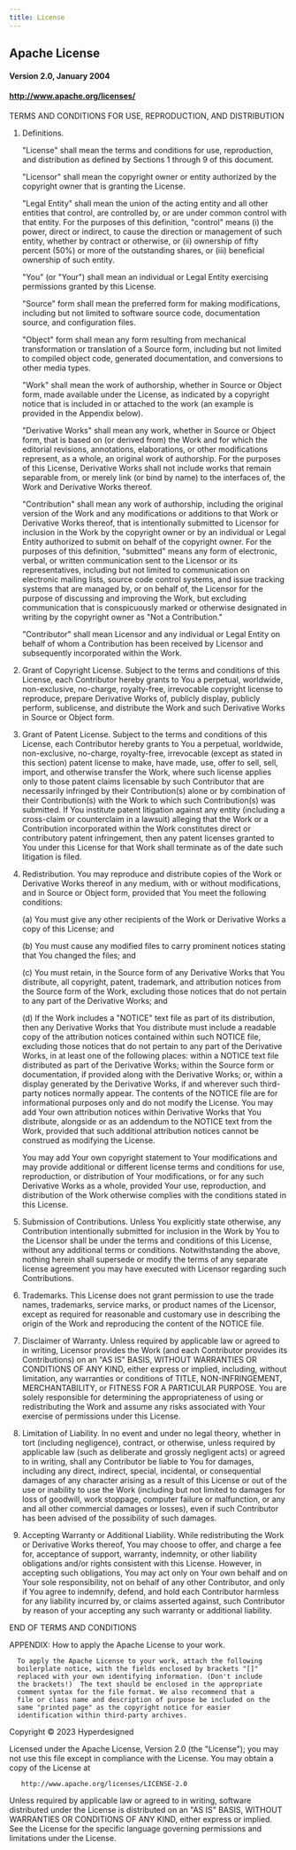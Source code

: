 ```yaml
---
title: License
---
```


 ## Apache License

#### Version 2.0, January 2004
#### http://www.apache.org/licenses/

TERMS AND CONDITIONS FOR USE, REPRODUCTION, AND DISTRIBUTION

1. Definitions.

   "License" shall mean the terms and conditions for use, reproduction,
   and distribution as defined by Sections 1 through 9 of this document.

   "Licensor" shall mean the copyright owner or entity authorized by
   the copyright owner that is granting the License.

   "Legal Entity" shall mean the union of the acting entity and all
   other entities that control, are controlled by, or are under common
   control with that entity. For the purposes of this definition,
   "control" means (i) the power, direct or indirect, to cause the
   direction or management of such entity, whether by contract or
   otherwise, or (ii) ownership of fifty percent (50%) or more of the
   outstanding shares, or (iii) beneficial ownership of such entity.

   "You" (or "Your") shall mean an individual or Legal Entity
   exercising permissions granted by this License.

   "Source" form shall mean the preferred form for making modifications,
   including but not limited to software source code, documentation
   source, and configuration files.

   "Object" form shall mean any form resulting from mechanical
   transformation or translation of a Source form, including but
   not limited to compiled object code, generated documentation,
   and conversions to other media types.

   "Work" shall mean the work of authorship, whether in Source or
   Object form, made available under the License, as indicated by a
   copyright notice that is included in or attached to the work
   (an example is provided in the Appendix below).

   "Derivative Works" shall mean any work, whether in Source or Object
   form, that is based on (or derived from) the Work and for which the
   editorial revisions, annotations, elaborations, or other modifications
   represent, as a whole, an original work of authorship. For the purposes
   of this License, Derivative Works shall not include works that remain
   separable from, or merely link (or bind by name) to the interfaces of,
   the Work and Derivative Works thereof.

   "Contribution" shall mean any work of authorship, including
   the original version of the Work and any modifications or additions
   to that Work or Derivative Works thereof, that is intentionally
   submitted to Licensor for inclusion in the Work by the copyright owner
   or by an individual or Legal Entity authorized to submit on behalf of
   the copyright owner. For the purposes of this definition, "submitted"
   means any form of electronic, verbal, or written communication sent
   to the Licensor or its representatives, including but not limited to
   communication on electronic mailing lists, source code control systems,
   and issue tracking systems that are managed by, or on behalf of, the
   Licensor for the purpose of discussing and improving the Work, but
   excluding communication that is conspicuously marked or otherwise
   designated in writing by the copyright owner as "Not a Contribution."

   "Contributor" shall mean Licensor and any individual or Legal Entity
   on behalf of whom a Contribution has been received by Licensor and
   subsequently incorporated within the Work.

2. Grant of Copyright License. Subject to the terms and conditions of
   this License, each Contributor hereby grants to You a perpetual,
   worldwide, non-exclusive, no-charge, royalty-free, irrevocable
   copyright license to reproduce, prepare Derivative Works of,
   publicly display, publicly perform, sublicense, and distribute the
   Work and such Derivative Works in Source or Object form.

3. Grant of Patent License. Subject to the terms and conditions of
   this License, each Contributor hereby grants to You a perpetual,
   worldwide, non-exclusive, no-charge, royalty-free, irrevocable
   (except as stated in this section) patent license to make, have made,
   use, offer to sell, sell, import, and otherwise transfer the Work,
   where such license applies only to those patent claims licensable
   by such Contributor that are necessarily infringed by their
   Contribution(s) alone or by combination of their Contribution(s)
   with the Work to which such Contribution(s) was submitted. If You
   institute patent litigation against any entity (including a
   cross-claim or counterclaim in a lawsuit) alleging that the Work
   or a Contribution incorporated within the Work constitutes direct
   or contributory patent infringement, then any patent licenses
   granted to You under this License for that Work shall terminate
   as of the date such litigation is filed.

4. Redistribution. You may reproduce and distribute copies of the
   Work or Derivative Works thereof in any medium, with or without
   modifications, and in Source or Object form, provided that You
   meet the following conditions:

   (a) You must give any other recipients of the Work or
   Derivative Works a copy of this License; and

   (b) You must cause any modified files to carry prominent notices
   stating that You changed the files; and

   (c) You must retain, in the Source form of any Derivative Works
   that You distribute, all copyright, patent, trademark, and
   attribution notices from the Source form of the Work,
   excluding those notices that do not pertain to any part of
   the Derivative Works; and

   (d) If the Work includes a "NOTICE" text file as part of its
   distribution, then any Derivative Works that You distribute must
   include a readable copy of the attribution notices contained
   within such NOTICE file, excluding those notices that do not
   pertain to any part of the Derivative Works, in at least one
   of the following places: within a NOTICE text file distributed
   as part of the Derivative Works; within the Source form or
   documentation, if provided along with the Derivative Works; or,
   within a display generated by the Derivative Works, if and
   wherever such third-party notices normally appear. The contents
   of the NOTICE file are for informational purposes only and
   do not modify the License. You may add Your own attribution
   notices within Derivative Works that You distribute, alongside
   or as an addendum to the NOTICE text from the Work, provided
   that such additional attribution notices cannot be construed
   as modifying the License.

   You may add Your own copyright statement to Your modifications and
   may provide additional or different license terms and conditions
   for use, reproduction, or distribution of Your modifications, or
   for any such Derivative Works as a whole, provided Your use,
   reproduction, and distribution of the Work otherwise complies with
   the conditions stated in this License.

5. Submission of Contributions. Unless You explicitly state otherwise,
   any Contribution intentionally submitted for inclusion in the Work
   by You to the Licensor shall be under the terms and conditions of
   this License, without any additional terms or conditions.
   Notwithstanding the above, nothing herein shall supersede or modify
   the terms of any separate license agreement you may have executed
   with Licensor regarding such Contributions.

6. Trademarks. This License does not grant permission to use the trade
   names, trademarks, service marks, or product names of the Licensor,
   except as required for reasonable and customary use in describing the
   origin of the Work and reproducing the content of the NOTICE file.

7. Disclaimer of Warranty. Unless required by applicable law or
   agreed to in writing, Licensor provides the Work (and each
   Contributor provides its Contributions) on an "AS IS" BASIS,
   WITHOUT WARRANTIES OR CONDITIONS OF ANY KIND, either express or
   implied, including, without limitation, any warranties or conditions
   of TITLE, NON-INFRINGEMENT, MERCHANTABILITY, or FITNESS FOR A
   PARTICULAR PURPOSE. You are solely responsible for determining the
   appropriateness of using or redistributing the Work and assume any
   risks associated with Your exercise of permissions under this License.

8. Limitation of Liability. In no event and under no legal theory,
   whether in tort (including negligence), contract, or otherwise,
   unless required by applicable law (such as deliberate and grossly
   negligent acts) or agreed to in writing, shall any Contributor be
   liable to You for damages, including any direct, indirect, special,
   incidental, or consequential damages of any character arising as a
   result of this License or out of the use or inability to use the
   Work (including but not limited to damages for loss of goodwill,
   work stoppage, computer failure or malfunction, or any and all
   other commercial damages or losses), even if such Contributor
   has been advised of the possibility of such damages.

9. Accepting Warranty or Additional Liability. While redistributing
   the Work or Derivative Works thereof, You may choose to offer,
   and charge a fee for, acceptance of support, warranty, indemnity,
   or other liability obligations and/or rights consistent with this
   License. However, in accepting such obligations, You may act only
   on Your own behalf and on Your sole responsibility, not on behalf
   of any other Contributor, and only if You agree to indemnify,
   defend, and hold each Contributor harmless for any liability
   incurred by, or claims asserted against, such Contributor by reason
   of your accepting any such warranty or additional liability.

END OF TERMS AND CONDITIONS

APPENDIX: How to apply the Apache License to your work.

      To apply the Apache License to your work, attach the following
      boilerplate notice, with the fields enclosed by brackets "[]"
      replaced with your own identifying information. (Don't include
      the brackets!)  The text should be enclosed in the appropriate
      comment syntax for the file format. We also recommend that a
      file or class name and description of purpose be included on the
      same "printed page" as the copyright notice for easier
      identification within third-party archives.

Copyright © 2023 Hyperdesigned

Licensed under the Apache License, Version 2.0 (the "License");
you may not use this file except in compliance with the License.
You may obtain a copy of the License at

       http://www.apache.org/licenses/LICENSE-2.0

Unless required by applicable law or agreed to in writing, software
distributed under the License is distributed on an "AS IS" BASIS,
WITHOUT WARRANTIES OR CONDITIONS OF ANY KIND, either express or implied.
See the License for the specific language governing permissions and
limitations under the License.

